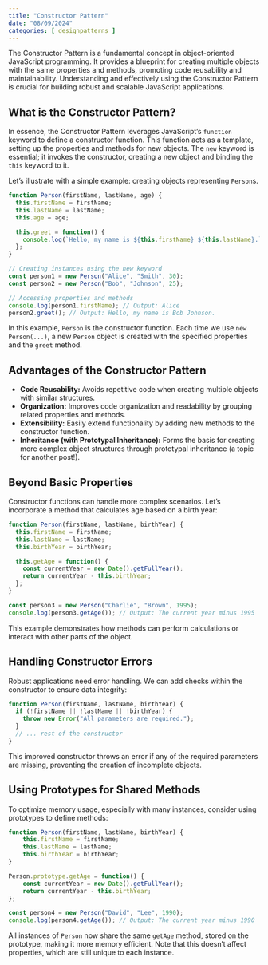 ```yaml
---
title: "Constructor Pattern"
date: "08/09/2024"
categories: [ designpatterns ]
---
```


The Constructor Pattern is a fundamental concept in object-oriented JavaScript programming. It provides a blueprint for creating multiple objects with the same properties and methods, promoting code reusability and maintainability.  Understanding and effectively using the Constructor Pattern is crucial for building robust and scalable JavaScript applications.

## What is the Constructor Pattern?

In essence, the Constructor Pattern leverages JavaScript's `function` keyword to define a constructor function. This function acts as a template, setting up the properties and methods for new objects.  The `new` keyword is essential; it invokes the constructor, creating a new object and binding the `this` keyword to it.

Let's illustrate with a simple example: creating objects representing `Person`s.

```javascript
function Person(firstName, lastName, age) {
  this.firstName = firstName;
  this.lastName = lastName;
  this.age = age;

  this.greet = function() {
    console.log(`Hello, my name is ${this.firstName} ${this.lastName}.`);
  };
}

// Creating instances using the new keyword
const person1 = new Person("Alice", "Smith", 30);
const person2 = new Person("Bob", "Johnson", 25);

// Accessing properties and methods
console.log(person1.firstName); // Output: Alice
person2.greet(); // Output: Hello, my name is Bob Johnson.
```

In this example, `Person` is the constructor function. Each time we use `new Person(...)`, a new `Person` object is created with the specified properties and the `greet` method.


##  Advantages of the Constructor Pattern

* **Code Reusability:**  Avoids repetitive code when creating multiple objects with similar structures.
* **Organization:** Improves code organization and readability by grouping related properties and methods.
* **Extensibility:** Easily extend functionality by adding new methods to the constructor function.
* **Inheritance (with Prototypal Inheritance):**  Forms the basis for creating more complex object structures through prototypal inheritance (a topic for another post!).


##  Beyond Basic Properties

Constructor functions can handle more complex scenarios.  Let’s incorporate a method that calculates age based on a birth year:

```javascript
function Person(firstName, lastName, birthYear) {
  this.firstName = firstName;
  this.lastName = lastName;
  this.birthYear = birthYear;

  this.getAge = function() {
    const currentYear = new Date().getFullYear();
    return currentYear - this.birthYear;
  };
}

const person3 = new Person("Charlie", "Brown", 1995);
console.log(person3.getAge()); // Output: The current year minus 1995
```

This example demonstrates how methods can perform calculations or interact with other parts of the object.


##  Handling Constructor Errors

Robust applications need error handling. We can add checks within the constructor to ensure data integrity:

```javascript
function Person(firstName, lastName, birthYear) {
  if (!firstName || !lastName || !birthYear) {
    throw new Error("All parameters are required.");
  }
  // ... rest of the constructor
}
```

This improved constructor throws an error if any of the required parameters are missing, preventing the creation of incomplete objects.



##  Using Prototypes for Shared Methods

To optimize memory usage, especially with many instances,  consider using prototypes to define methods:

```javascript
function Person(firstName, lastName, birthYear) {
    this.firstName = firstName;
    this.lastName = lastName;
    this.birthYear = birthYear;
}

Person.prototype.getAge = function() {
    const currentYear = new Date().getFullYear();
    return currentYear - this.birthYear;
};

const person4 = new Person("David", "Lee", 1990);
console.log(person4.getAge()); // Output: The current year minus 1990
```

All instances of `Person` now share the same `getAge` method, stored on the prototype, making it more memory efficient.  Note that this doesn't affect properties, which are still unique to each instance.

